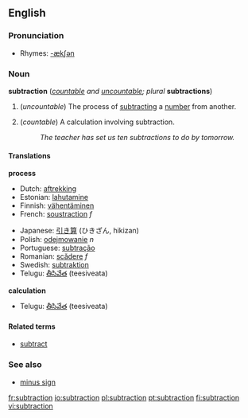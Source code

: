 ==English==

===Pronunciation===
*Rhymes: [[Rhymes:English:-ækʃən|-ækʃən]]

===Noun===
'''subtraction''' (''[[countable]] and [[uncountable]]; plural'' '''subtractions''')

#{{arithmetic}} (''uncountable'') The process of [[subtract]]ing a [[number]] from another.
#{{arithmetic}} (''countable'') A calculation involving subtraction.
#:''The teacher has set us ten subtractions to do by tomorrow.''

====Translations====

'''process'''
{{top}}
*Dutch: [[aftrekking]]
*Estonian: [[lahutamine]]
*Finnish: [[vähentäminen]]
*French: [[soustraction]] ''f''
{{mid}}
*Japanese: [[引き算]] (ひきざん, hikizan)
*Polish: [[odejmowanie]] ''n''
*Portuguese: [[subtração]] {{f}}
*Romanian: [[scădere]] ''f''
*Swedish: [[subtraktion]]
*Telugu: [[తీసివేత]] (teesiveata)
{{bottom}}

'''calculation'''
{{top}}
{{mid}}
*Telugu: [[తీసివేత]] (teesiveata)
{{bottom}}

====Related terms====
*[[subtract]]

===See also===
*[[minus sign]]

[[fr:subtraction]]
[[io:subtraction]]
[[pl:subtraction]]
[[pt:subtraction]]
[[fi:subtraction]]
[[vi:subtraction]]